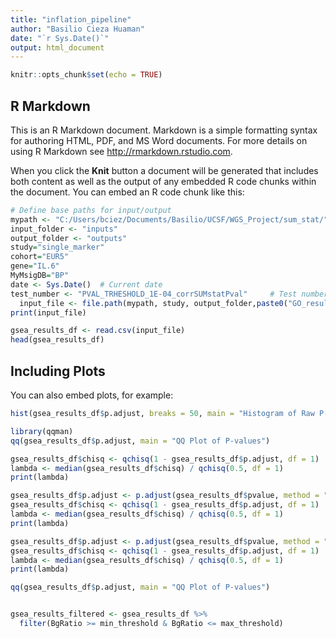---
title: "inflation_pipeline"
author: "Basilio Cieza Huaman"
date: "`r Sys.Date()`"
output: html_document
---

```{r setup, include=FALSE}
knitr::opts_chunk$set(echo = TRUE)
```

## R Markdown

This is an R Markdown document. Markdown is a simple formatting syntax for authoring HTML, PDF, and MS Word documents. For more details on using R Markdown see <http://rmarkdown.rstudio.com>.

When you click the **Knit** button a document will be generated that includes both content as well as the output of any embedded R code chunks within the document. You can embed an R code chunk like this:

```{r }

# Define base paths for input/output
mypath <- "C:/Users/bciez/Documents/Basilio/UCSF/WGS_Project/sum_stat/"
input_folder <- "inputs"
output_folder <- "outputs"
study="single_marker"
cohort="EUR5"
gene="IL.6"
MyMsigDB="BP"
date <- Sys.Date()  # Current date
test_number <- "PVAL_TRHESHOLD_1E-04_corrSUMstatPval"     # Test number
  input_file <- file.path(mypath, study, output_folder,paste0("GO_results_", study, "_", cohort, "_", gene, "_", MyMsigDB,"_",date,"_",test_number,".csv"))
print(input_file)

gsea_results_df <- read.csv(input_file)
head(gsea_results_df)

```

## Including Plots

You can also embed plots, for example:

```{r - Histogram of raw pvalues}
hist(gsea_results_df$p.adjust, breaks = 50, main = "Histogram of Raw P-values", xlab = "P-value", col = "blue")

```

```{r - QQ-plot}
library(qqman)
qq(gsea_results_df$p.adjust, main = "QQ Plot of P-values")
```
```{r - calculate inflation parameter - lambda}
gsea_results_df$chisq <- qchisq(1 - gsea_results_df$p.adjust, df = 1)
lambda <- median(gsea_results_df$chisq) / qchisq(0.5, df = 1)
print(lambda)

```
```{r - corretion using Holm}
gsea_results_df$p.adjust <- p.adjust(gsea_results_df$pvalue, method = "holm")  # Holm's correction
gsea_results_df$chisq <- qchisq(1 - gsea_results_df$p.adjust, df = 1)
lambda <- median(gsea_results_df$chisq) / qchisq(0.5, df = 1)
print(lambda)

```

```{r - corretion using Bonferroni}
gsea_results_df$p.adjust <- p.adjust(gsea_results_df$pvalue, method = "bonferroni")  # Bonferroni correction
gsea_results_df$chisq <- qchisq(1 - gsea_results_df$p.adjust, df = 1)
lambda <- median(gsea_results_df$chisq) / qchisq(0.5, df = 1)
print(lambda)

```

```{r - filter}
qq(gsea_results_df$p.adjust, main = "QQ Plot of P-values")
```

```{r - QQ-plot}

```

```{r - calculate inflation parameter - lambda}
gsea_results_filtered <- gsea_results_df %>%
  filter(BgRatio >= min_threshold & BgRatio <= max_threshold)


```